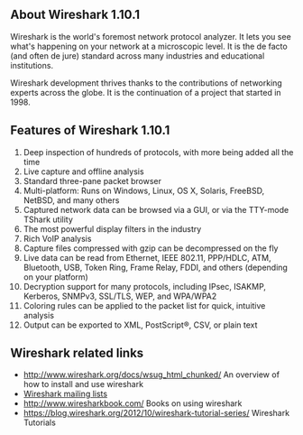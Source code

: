 ==About Wireshark 1.10.1==
Wireshark is the world's foremost network protocol analyzer. It lets you see what's happening on your network at a microscopic level. It is the de facto (and often de jure) standard across many industries and educational institutions.

Wireshark development thrives thanks to the contributions of networking experts across the globe. It is the continuation of a project that started in 1998.
{{images/wireshark.jpg}}
==Features of Wireshark 1.10.1==
# Deep inspection of hundreds of protocols, with more being added all the time
# Live capture and offline analysis
# Standard three-pane packet browser
# Multi-platform: Runs on Windows, Linux, OS X, Solaris, FreeBSD, NetBSD, and many others
# Captured network data can be browsed via a GUI, or via the TTY-mode TShark utility
# The most powerful display filters in the industry
# Rich VoIP analysis
# Capture files compressed with gzip can be decompressed on the fly
# Live data can be read from Ethernet, IEEE 802.11, PPP/HDLC, ATM, Bluetooth, USB, Token Ring, Frame Relay, FDDI, and others (depending on your platform)
# Decryption support for many protocols, including IPsec, ISAKMP, Kerberos, SNMPv3, SSL/TLS, WEP, and WPA/WPA2
# Coloring rules can be applied to the packet list for quick, intuitive analysis
# Output can be exported to XML, PostScript®, CSV, or plain text

==Wireshark related links==
* [[http://www.wireshark.org/docs/wsug_html_chunked/]] An overview of how to install and use wireshark
* [[http://www.wireshark.org/lists/ | Wireshark mailing lists]]
* [[http://www.wiresharkbook.com/]] Books on using wireshark
* [[https://blog.wireshark.org/2012/10/wireshark-tutorial-series/]] Wireshark Tutorials


